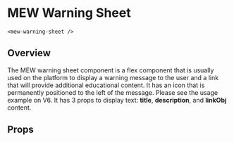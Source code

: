 
# MEW Warning Sheet

`<mew-warning-sheet />`

## Overview

The MEW warning sheet component is a flex component that is usually used on the platform to display
a warning message to the user and a link that will provide additional educational content.
It has an icon that is permanently positioned to the left of the message. Please see the usage example on V6.
It has 3 props to display text: **title**, **description**, and **linkObj** content.

## Props

<Props of={MewWarningSheet} />
<Preview>
  <Story id='mewwarningsheet--mew-warning-sheet' />
</Preview>
